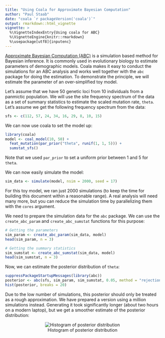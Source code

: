 ```yaml
---
title: "Using Coala for Approximate Bayesian Computation"
author: "Paul Staab"
date: "coala `r packageVersion('coala')`"
output: rmarkdown::html_vignette
vignette: >
  %\VignetteIndexEntry{Using coala for ABC}
  %\VignetteEngine{knitr::rmarkdown}
  %\usepackage[utf8]{inputenc}
---
```


[Approximate Bayesian Computation (ABC)](https://en.wikipedia.org/wiki/Approximate_Bayesian_computation)
is a simulation based method for Bayesian inference. It is commonly used in
evolutionary biology to estimate parameters of demographic models.
Coala makes it easy to conduct the simulations for an ABC analysis and works
well together with the `abc` package for doing the estimation. 
To demonstrate the principle, we will estimate the parameter of an 
over-simplified toy model. 

Let's assume that we have 50 genetic loci from 10 individuals from a panmictic
population. We will use the site frequency spectrum of the data as a set of
summary statistics to estimate the scaled mutation rate, `theta`. Let's assume
we get the following frequency spectrum from the data:

```r
sfs <- c(112, 57, 24, 34, 16, 29, 8, 10, 15)
```



We can now use coala to set the model up:

```r
library(coala)
model <- coal_model(10, 50) +
  feat_mutation(par_prior("theta", runif(1, 1, 5))) +
  sumstat_sfs()
```

Note that we used `par_prior` to set a uniform prior between 1 and 5 for
`theta`. 

We can now easily simulate the model:

```r
sim_data <- simulate(model, nsim = 2000, seed = 17)
```

For this toy model, we ran just 2000 simulations (to keep the time for
building this document within a reasonable range). A real analysis will need
many more, but you can reduce the simulation time by parallelizing them 
with the `cores` argument.


We need to prepare the simulation data for the `abc` package. We can use
the `create_abc_param` and `create_abc_sumstat` functions for this purpose:

```r
# Getting the parameters
sim_param <- create_abc_param(sim_data, model)
head(sim_param, n = 3)

# Getting the summary statistics
sim_sumstat <- create_abc_sumstat(sim_data, model)
head(sim_sumstat, n = 3)
```


Now, we can estimate the posterior distribution of `theta`:

```r
suppressPackageStartupMessages(library(abc))
posterior <- abc(sfs, sim_param, sim_sumstat, 0.05, method = "rejection")
hist(posterior, breaks = 20)
```

Due to the low number of simulations, this posterior should only
be treated as a rough approximation. We have prepared a version using a million 
simulations instead. Generating it took significantly longer (about two hours 
on a modern laptop), but we get a smoother estimate of the posterior 
distribution:

<center>
![Histogram of posterior distribution](img/abc_posterior.jpeg)
</center>
